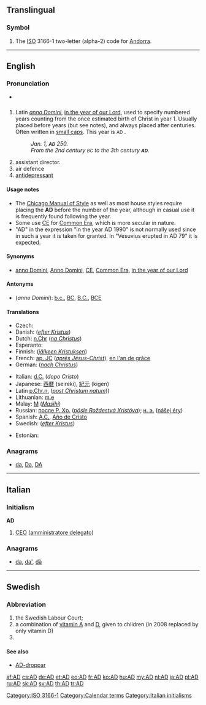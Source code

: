 {{also|Appendix:Variations of "ad"}}
==Translingual==

===Symbol===
{{infl|mul|symbol}}

# The [[ISO]] 3166-1 two-letter (alpha-2) code for [[Andorra]].

[[Category:ISO 3166-1]]

----

==English==

===Pronunciation===
* {{audio|En-us-AD.ogg|audio (US)}}

==={{initialism}}===
{{infl|en|initialism|head=AD or A.D.}}

# Latin ''[[anno Domini]]'', [[in the year of our Lord]], used to specify numbered years counting from the once estimated birth of Christ in year 1. Usually placed before years (but see notes), and always placed after centuries. Often written in [[small caps]]. This year is <small>AD</small> {{CURRENTYEAR}}.
#: ''Jan. 1, '''<small>AD</small>''' 250.''
#: ''From the 2nd century <small>BC</small> to the 3th century '''<small>AD</small>'''.''
# assistant director.
# air defence
# [[antidepressant]]

====Usage notes====
* The [[w:Chicago Manual of Style|Chicago Manual of Style]] as well as most house styles require placing the '''AD''' before the number of the year, although in casual use it is frequently found following the year.
* Some use [[CE]] for [[Common Era]], which is more secular in nature.
* "AD" in the expression "in the year AD 1990" is not normally used since in such a year it is taken for granted. In "Vesuvius erupted in AD 79" it is expected.

====Synonyms====
* {{sense|anno Domini}} [[anno Domini]], [[Anno Domini]], [[CE]], [[Common Era]], [[in the year of our Lord]]

====Antonyms====
* (''anno Domini''): [[b.c.]], [[BC]], [[B.C.]], [[BCE]]

====Translations====
{{trans-top|anno Domini}}
* Czech: {{t|cs|A. D.}}
* Danish: {{t|da|e.Kr.}} (''[[efter Kristus]]'')
* Dutch: [[n.Chr]] (''[[na Christus]]'')
* Esperanto: {{t-|eo|p.K.|xs=Esperanto}}
* Finnish: {{t|fi|jKr.}} (''[[jälkeen Kristuksen]]'')
* French: [[ap. JC]] (''[[après Jésus-Christ]]''), [[en l'an de grâce]] {{qualifier|archaic}}
* German: {{t|de|n. Chr.}} (''[[nach Christus]]'')
{{trans-mid}}
* Italian: [[d.C.]] (''dopo Cristo'')
* Japanese: [[西暦]] (seireki), [[紀元]] (kigen)
* Latin [[p.Chr.n.]] (''[[post Christum natum]]''))
* Lithuanian: [[m.e]] {{f}}
* Malay: [[M]] (''[[Masihi]]'')
* Russian: [[после Р. Хр.]] (''[[pósle Roždestvá Xristóva]]''); [[н. э.]] ([[nášej éry]])
* Spanish: [[A.C.]], [[Año de Cristo]]
* Swedish: {{t+|sv|e.Kr.}} (''[[efter Kristus]]'')
{{trans-bottom}}

{{trans-top|air defence}}
* Estonian: {{t|et|õhukaitse}}
{{trans-mid}}
{{trans-bottom}}

===Anagrams===
* [[da#English|da]], [[Da#English|Da]], [[DA#English|DA]]

----

==Italian==

===Initialism===
'''AD'''

# [[CEO]] ([[amministratore delegato]])

===Anagrams===
* [[da#Italian|da]], [[da'#Italian|da']], [[dà#Italian|dà]]

[[Category:Calendar terms]]
[[Category:Italian initialisms]]

----

==Swedish==

===Abbreviation===
{{infl|sv|abbreviation}}

# the Swedish Labour Court; {{abbreviation of|lang=sv|arbetsdomstolen}}
# a combination of [[vitamin A]] and [[vitamin D|D]], given to children (in 2008 replaced by only vitamin D)
# {{abbreviation of|lang=sv|art director}}

====See also====
* [[AD-droppar]]

[[af:AD]]
[[cs:AD]]
[[de:AD]]
[[et:AD]]
[[eo:AD]]
[[fr:AD]]
[[ko:AD]]
[[hu:AD]]
[[my:AD]]
[[nl:AD]]
[[ja:AD]]
[[pl:AD]]
[[ru:AD]]
[[sk:AD]]
[[sv:AD]]
[[th:AD]]
[[tr:AD]]